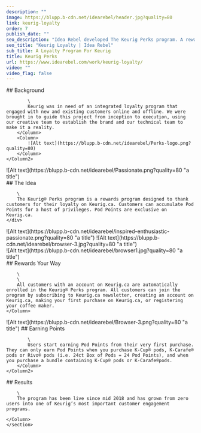 ```yaml
---
description: ""
image: https://blupp.b-cdn.net/idearebel/header.jpg?quality=80
link: keurig-loyalty
order: 7
publish_date: ""
seo_description: "Idea Rebel developed The Keurig Perks program. A rewards program designed to thank customers for their loyalty on Keurig.ca."
seo_title: "Keurig Loyalty | Idea Rebel"
sub_title: A Loyalty Program For Keurig
title: Keurig Perks
url: https://www.idearebel.com/work/keurig-loyalty/
video: ""
video_flag: false
---
```


<section class="container mx-auto max-w-6xl py-10">
    <Column2>
        <Column>
            ## Background

            \
            Keurig was in need of an integrated loyalty program that engaged with new and existing customers online and offline. We were brought in to guide this project from inception to execution, using our creative team to establish the brand and our technical team to make it a reality.  
        </Column>
        <Column>
            ![Alt text](https://blupp.b-cdn.net/idearebel/Perks-logo.png?quality=80)
        </Column>
    </Column2>
</section>
<section class="container mx-auto max-w-6xl py-10 flex">
    <div>
        ![Alt text](https://blupp.b-cdn.net/idearebel/Passionate.png?quality=80 "a title")
    </div>
    <div class="w-1/3 px-8 my-auto">
        ## The Idea

        \
        The Keurig® Perks program is a rewards program designed to thank customers for their loyalty on Keurig.ca. Customers can accumulate Pod Points for a host of privileges. Pod Points are exclusive on Keurig.ca.
    </div>
</section>
<section class="container mx-auto max-w-6xl p-20 bg-zinc-200">
    <Column>
        ![Alt text](https://blupp.b-cdn.net/idearebel/inspired-enthusiastic-passionate.png?quality=80 "a title")
        ![Alt text](https://blupp.b-cdn.net/idearebel/browser-3.jpg?quality=80 "a title")
    </Column>
</section>

<section class="container mx-auto max-w-6xl  p-20">
    <Column>
        ![Alt text](https://blupp.b-cdn.net/idearebel/browser1.jpg?quality=80 "a title")
    </Column>
</section>
<section class="container mx-auto max-w-6xl py-10">
    <Column>
        ## Rewards Your Way

        \
        \
        All customers with an account on Keurig.ca are automatically enrolled in the Keurig® Perks program. All customers can join the program by subscribing to Keurig.ca newsletter, creating an account on Keurig.ca, making your first purchase on Keurig.ca, or registering your coffee maker.
    </Column>
</section>
<section class="container py-10 max-w-6xl mx-auto">
    <Column2>
        <Column>
            ![Alt text](https://blupp.b-cdn.net/idearebel/Browser-3.png?quality=80 "a title")
        </Column>
        <Column>
            ## Earning Points

            \
            Users start earning Pod Points from their very first purchase. They can only earn Pod Points when you purchase K-Cup® pods, K-Carafe® pods or Rivo® pods (i.e. 24ct Box of Pods = 24 Pod Points), and when you purchase a bundle containing K-Cup® pods or K-Carafe®pods.
        </Column>
    </Column2>
</section>   
<section class="bg-zinc-200 mt-20">
    <section class="container mx-auto max-w-6xl py-20">
    <Column>
        ## Results

        \
        The program has been live since mid 2018 and has grown from zero users into one of Keurig’s most important customer engagement programs.

    </Column>
    </section>
</section>

<section class="container mx-auto max-w-6xl p-4 md:py-2">
    <Column>
        <div class="flex justify-between">
            <div>
            <PreviousProject
                link="/work/air-canada/"
                title="Air Canada"
            />
            </div>
            <NextProject
                link="/work/ford-virtual-reality/"
                title="Ford VR App"
            />
        </div>
    </Column>
</section>
